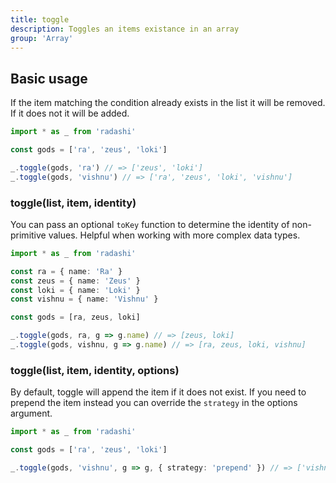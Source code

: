 ```yaml
---
title: toggle
description: Toggles an items existance in an array
group: 'Array'
---
```


## Basic usage

If the item matching the condition already exists in the list it will be removed. If it does not it will be added.

```ts
import * as _ from 'radashi'

const gods = ['ra', 'zeus', 'loki']

_.toggle(gods, 'ra') // => ['zeus', 'loki']
_.toggle(gods, 'vishnu') // => ['ra', 'zeus', 'loki', 'vishnu']
```

### toggle(list, item, identity)

You can pass an optional `toKey` function to determine the identity of non-primitive values. Helpful when working with more complex data types.

```ts
import * as _ from 'radashi'

const ra = { name: 'Ra' }
const zeus = { name: 'Zeus' }
const loki = { name: 'Loki' }
const vishnu = { name: 'Vishnu' }

const gods = [ra, zeus, loki]

_.toggle(gods, ra, g => g.name) // => [zeus, loki]
_.toggle(gods, vishnu, g => g.name) // => [ra, zeus, loki, vishnu]
```

### toggle(list, item, identity, options)

By default, toggle will append the item if it does not exist. If you need to prepend the item instead you can override the `strategy` in the options argument.

```ts
import * as _ from 'radashi'

const gods = ['ra', 'zeus', 'loki']

_.toggle(gods, 'vishnu', g => g, { strategy: 'prepend' }) // => ['vishnu', 'ra', 'zeus', 'loki']
```
